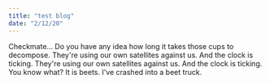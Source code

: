 ```yaml
---
title: "test blog"
date: "2/12/20"
---
```


Checkmate... Do you have any idea how long it takes those cups to
decompose. They're using our own satellites against us. And the clock is
ticking. They're using our own satellites against us. And the clock is
ticking. You know what? It is beets. I've crashed into a beet truck.
